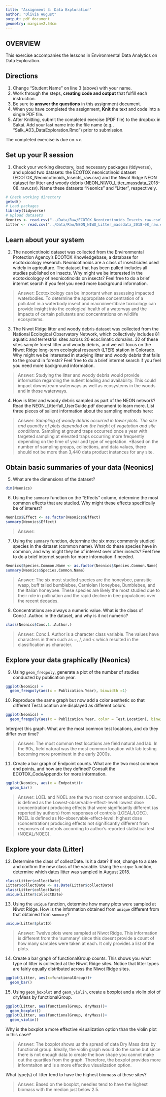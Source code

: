 ```yaml
---
title: "Assignment 3: Data Exploration"
author: "Olivia August"
output: pdf_document
geometry: margin=2.54cm
---
```


## OVERVIEW

This exercise accompanies the lessons in Environmental Data Analytics on Data Exploration. 

## Directions
1. Change "Student Name" on line 3 (above) with your name.
2. Work through the steps, **creating code and output** that fulfill each instruction.
3. Be sure to **answer the questions** in this assignment document.
4. When you have completed the assignment, **Knit** the text and code into a single PDF file.
5. After Knitting, submit the completed exercise (PDF file) to the dropbox in Sakai. Add your last name into the file name (e.g., "Salk_A03_DataExploration.Rmd") prior to submission.

The completed exercise is due on <>.


## Set up your R session

1. Check your working directory, load necessary packages (tidyverse), and upload two datasets: the ECOTOX neonicotinoid dataset (ECOTOX_Neonicotinoids_Insects_raw.csv) and the Niwot Ridge NEON dataset for litter and woody debris (NEON_NIWO_Litter_massdata_2018-08_raw.csv). Name these datasets "Neonics" and "Litter", respectively. 
```r
# Check working directory
getwd()
# Load packages
library(tidyverse)
# Upload datasets
Neonics <- read.csv("../Data/Raw/ECOTOX_Neonicotinoids_Insects_raw.csv")
Litter <- read.csv("../Data/Raw/NEON_NIWO_Litter_massdata_2018-08_raw.csv")
```

## Learn about your system

2. The neonicotinoid dataset was collected from the Environmental Protection Agency's ECOTOX Knowledgebase, a database for ecotoxicology research. Neonicotinoids are a class of insecticides used widely in agriculture. The dataset that has been pulled includes all studies published on insects. Why might we be interested in the ecotoxicologoy of neonicotinoids on insects? Feel free to do a brief internet search if you feel you need more background information. 

> Answer: Ecotoxicology can be important when assessing impacted waterbodies. To determine the appropriate concentration of a pollutant in a waterbody insect and macroinvertibrae toxicology can provide insight into the ecological health of a waterway and the impacts of certain pollutants and concentrations on wildlife ecosystems.

3. The Niwot Ridge litter and woody debris dataset was collected from the National Ecological Observatory Network, which collectively includes 81 aquatic and terrestrial sites across 20 ecoclimatic domains. 32 of these sites sample forest litter and woody debris, and we will focus on the Niwot Ridge long-term ecological research (LTER) station in Colorado. Why might we be interested in studying litter and woody debris that falls to the ground in forests? Feel free to do a brief internet search if you feel you need more background information. 

> Answer: Studying the litter and woody debris would provide information regarding the nutient loading and availability. This could impact downstream waterways as well as ecosystems in the woods and in those waterways.

4. How is litter and woody debris sampled as part of the NEON network? Read the NEON_Litterfall_UserGuide.pdf document to learn more. List three pieces of salient information about the sampling methods here: 

> Answer: 
*Sampling of woody debris occurred in tower plots. The size and quantity of plots depended on the height of vegetation and site conditions.
*Sampling at ground traps occurred once a year with targeted sampling at elevated traps occurring more frequently depending on the time of year and type of vegetation.
*Based on the number of sampling groups, collections, and data values, there should not be more than 3,440 data product instances for any site. 



## Obtain basic summaries of your data (Neonics)

5. What are the dimensions of the dataset?

```r
dim(Neonics)
```

6. Using the `summary` function on the "Effects" column, determine the most common effects that are studied. Why might these effects specifically be of interest?
```r
Neonics$Effect <- as.factor(Neonics$Effect)
summary(Neonics$Effect)
```

> Answer: 

7. Using the `summary` function, determine the six most commonly studied species in the dataset (common name). What do these species have in common, and why might they be of interest over other insects? Feel free to do a brief internet search for more information if needed.

```r
Neonics$Species.Common.Name <- as.factor(Neonics$Species.Common.Name)
summary(Neonics$Species.Common.Name)
```

> Answer: The six most studied species are the honeybee, parasitic wasp, buff tailed bumblebee, Carniolan Honeybee, Bumblebee, and the Italian honeybee. These species are likely the most studied due to their role in pollination and the rapid decline in bee populations over the recent decades.

8. Concentrations are always a numeric value. What is the class of Conc.1..Author. in the dataset, and why is it not numeric?

```r
class(Neonics$Conc.1..Author.)
```

> Answer: Conc.1..Author is a character class variable. The values have characters in them such as ~, /, and < which resulted in the classification as character.



## Explore your data graphically (Neonics)

9. Using `geom_freqpoly`, generate a plot of the number of studies conducted by publication year. 
```r
ggplot(Neonics) +
  geom_freqpoly(aes(x = Publication.Year), binwidth =1)
```

10. Reproduce the same graph but now add a color aesthetic so that different Test.Location are displayed as different colors.
```r
ggplot(Neonics) +
  geom_freqpoly(aes(x = Publication.Year, color = Test.Location), binwidth =1)
```

Interpret this graph. What are the most common test locations, and do they differ over time?

> Answer: The most common test locations are field natural and lab. In the 90s, field natural was the most common location with lab testing becoming more prominent in the early 2000s.

11. Create a bar graph of Endpoint counts. What are the two most common end points, and how are they defined? Consult the ECOTOX_CodeAppendix for more information. 

```r
ggplot(Neonics, aes(x = Endpoint))+
  geom_bar()
```

> Answer: LOEL and NOEL are the two most common endpoints. LOEL is  defined as the Lowest-observable-effect-level: lowest dose (concentration) producing effects that were significantly different (as reported by authors) from responses of controls (LOEAL/LOEC). NOEL is defined as No-observable-effect-level: highest dose (concentration) producing effects not significantly different from responses of controls according to author's reported statistical test (NOEAL/NOEC).
>

## Explore your data (Litter)

12. Determine the class of collectDate. Is it a date? If not, change to a date and confirm the new class of the variable. Using the `unique` function, determine which dates litter was sampled in August 2018. 
```r
class(Litter$collectDate)
Litter$collectDate <- as.Date(Litter$collectDate)
class(Litter$collectDate)
unique(Litter$collectDate)
```

13. Using the `unique` function, determine how many plots were sampled at Niwot Ridge. How is the information obtained from `unique` different from that obtained from `summary`?

```r
unique(Litter$plotID)
```

> Answer: Twelve plots were sampled at Niwot Ridge. This information is different from the 'summary' since this doesnt provide a count of how many samples were taken at each. It only provides a list of the plots.

14. Create a bar graph of functionalGroup counts. This shows you what type of litter is collected at the Niwot Ridge sites. Notice that litter types are fairly equally distributed across the Niwot Ridge sites.
```r
ggplot(Litter, aes(x=functionalGroup))+
  geom_bar()
```

15. Using `geom_boxplot` and `geom_violin`, create a boxplot and a violin plot of dryMass by functionalGroup. 
```r
ggplot(Litter, aes(functionalGroup, dryMass))+
  geom_boxplot()
ggplot(Litter, aes(functionalGroup, dryMass))+
  geom_violin()
```

Why is the boxplot a more effective visualization option than the violin plot in this case?

> Answer: The boxplot shows us the spread of data Dry Mass data by functional group. Ideally, the violin graph would do the same but since there is not enough data to create the bow shape you cannot make out the quartiles from the graph. Therefore, the boxplot provides more informtaiton and is a more effective visualization option.

What type(s) of litter tend to have the highest biomass at these sites? 

> Answer: Based on the boxplot, needles tend to have the highest biomass with the median just below 2.5.